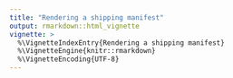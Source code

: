 ```yaml
---
title: "Rendering a shipping manifest"
output: rmarkdown::html_vignette
vignette: >
  %\VignetteIndexEntry{Rendering a shipping manifest}
  %\VignetteEngine{knitr::rmarkdown}
  %\VignetteEncoding{UTF-8}
---
```





